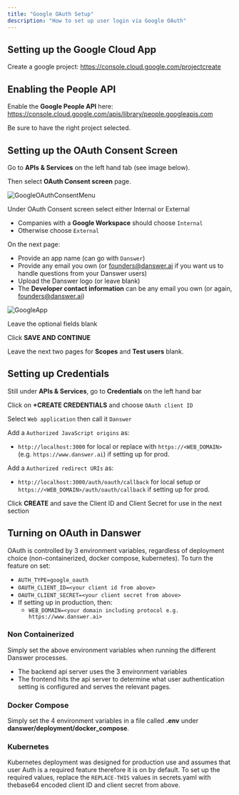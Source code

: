 ```yaml
---
title: "Google OAuth Setup"
description: "How to set up user login via Google OAuth"
---
```


## Setting up the Google Cloud App

Create a google project: https://console.cloud.google.com/projectcreate

## Enabling the People API

Enable the **Google People API** here: https://console.cloud.google.com/apis/library/people.googleapis.com

Be sure to have the right project selected.

## Setting up the OAuth Consent Screen

Go to **APIs & Services** on the left hand tab (see image below).

Then select **OAuth Consent screen** page.

![GoogleOAuthConsentMenu](/images/google_oauth_setup/GoogleOAuthConsentMenu.png)

Under OAuth Consent screen select either Internal or External

- Companies with a **Google Workspace** should choose `Internal`
- Otherwise choose `External`

On the next page:

- Provide an app name (can go with `Danswer`)
- Provide any email you own (or founders@danswer.ai if you want us to handle questions from your Danswer users)
- Upload the Danswer logo (or leave blank)
- The **Developer contact information** can be any email you own (or again, founders@danswer.ai)

![GoogleApp](/images/google_oauth_setup/GoogleApp.png)

Leave the optional fields blank

Click **SAVE AND CONTINUE**

Leave the next two pages for **Scopes** and **Test users** blank.

## Setting up Credentials

Still under **APIs & Services**, go to **Credentials** on the left hand bar

Click on **+CREATE CREDENTIALS** and choose `OAuth client ID`

Select `Web application` then call it `Danswer`

Add a `Authorized JavaScript origins` as:

- `http://localhost:3000` for local or replace with `https://<WEB_DOMAIN>` (e.g. `https://www.danswer.ai`) if setting up for prod.

Add a `Authorized redirect URIs` as:

- `http://localhost:3000/auth/oauth/callback` for local setup or `https://<WEB_DOMAIN>/auth/oauth/callback` if setting up for prod.

Click **CREATE** and save the Client ID and Client Secret for use in the next section

## Turning on OAuth in Danswer

OAuth is controlled by 3 environment variables, regardless of deployment choice
(non-containerized, docker compose, kubernetes). To turn the feature on set:

- `AUTH_TYPE=google_oauth`
- `OAUTH_CLIENT_ID=<your client id from above>`
- `OAUTH_CLIENT_SECRET=<your client secret from above>`
- If setting up in production, then: 
  - `WEB_DOMAIN=<your domain including protocol e.g. https://www.danswer.ai>`

### Non Containerized

Simply set the above environment variables when running the different Danswer processes.

- The backend api server uses the 3 environment variables
- The frontend hits the api server to determine what user authentication setting is configured and serves the relevant pages.

### Docker Compose

Simply set the 4 environment variables in a file called **.env** under **danswer/deployment/docker_compose**.

### Kubernetes

Kubernetes deployment was designed for production use and assumes that user Auth is a required feature therefore it is
on by default. To set up the required values, replace the `REPLACE-THIS` values in secrets.yaml with thebase64 encoded
client ID and client secret from above.
